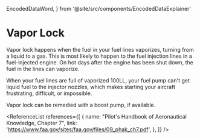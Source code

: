   EncodedDataWord,
} from '@site/src/components/EncodedDataExplainer'

# Vapor Lock

Vapor lock happens when the fuel in your fuel lines vaporizes, turning from a
liquid to a gas. This is most likely to happen to the fuel injection lines in a
fuel-injected engine. On hot days after the engine has been shut down, the fuel
in the lines can vaporize.

When your fuel lines are full of vaporized 100LL, your fuel pump can't get
liquid fuel to the injector nozzles, which makes starting your aircraft
frustrating, difficult, or impossible.

Vapor lock can be remedied with a boost pump, if available.

<ReferenceList
  references={[
    {
      name: "Pilot's Handbook of Aeronautical Knowledge, Chapter 7",
      link: 'https://www.faa.gov/sites/faa.gov/files/09_phak_ch7.pdf',
    },
  ]}
/>
